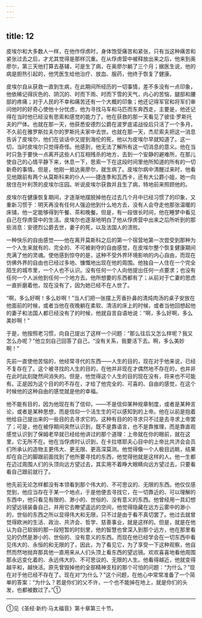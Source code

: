 ```yaml
---
---
---
```

title: 12
---





皮埃尔和大多数人一样，在他作俘虏时，身体饱受痛苦和紧张，只有当这种痛苦和紧张过去之后，才尤其觉得是那样沉重。在从俘虏营中被释放出来之后，他来到奥廖尔，第三天他打算去基辅，可是生了病，在奥廖尔躺了三个月；据医生说，他的病是胆热引起的，他凭医生给他治疗、放血、服药，他终于恢复了健康。

皮埃尔自从获救一直到生病，在此期间所经历的一切事情，差不多没有一点印象，他依稀记得灰色的、阴沉的、时而下雨、时而下雪的天气，内心的苦恼，腿部和腰部的疼痛；对于人民的不幸和痛苦还有一个大概的印象；他还记得军官和将军们审问他时的好奇心使他十分忧虑，他为寻找马车和马匹而东奔西走，主要是，他还记得在当时他已经没有思索和感觉的能力了。他在获救的那一天看见了彼佳·罗斯托夫的尸体。也就在那一天，他获悉安德烈公爵在波罗底诺战役后只活了一个多月，不久前在雅罗斯拉夫尔的罗斯托夫家中去世。也就在那一天，杰尼索夫把这一消息告诉了皮埃尔，他们在谈话中又提到海伦的死，他以为皮埃尔早就知道了。这一切，当时皮埃尔只觉得奇怪。他感到，他无法了解所有这一切消息的意义。他在当时只急于要快一点离开这些人们互相残杀的地方，去到一个安静的避难所，在那儿使自己的心情平静下来，休息一下，思索一下在这段时间里他所知道的所有的一切新奇的事情。但是，他刚一抵达奥廖尔，就生病了。皮埃尔病中清醒过来时，他看见他跟前有两个从莫斯科来的仆人——捷连季和瓦西卡，还有大公爵小姐，她一向居住在叶利茨的皮埃尔庄园。听说皮埃尔获救并且生了病，特地前来照顾他的。

皮埃尔在健康恢复期间，才逐渐地摆脱掉他在过去几个月中已经习惯了的印象，又重新习惯于：明天再没有任何人强迫他到什么地方去，没有人会夺走他那张温暖的床铺，他一定能够得到午餐、茶和晚餐。但是，有一段很长时间，他在睡梦中看见自己在俘虏营中的生活。皮埃尔也逐渐地明白了他从俘虏营中出来之后所听到的那些消息：安德烈公爵去世，妻子的死，以及法国人的溃败。

一种快乐的自由感觉——他在离开莫斯科之后的第一个宿营地第一次尝受到那种为一个人生来就有的、完全的、不可被剥夺的自由感觉，在皮埃尔整个恢复健康期间充满了他的灵魂。使他感到惊夺的是，这种不受外界环境影响的内心自由，而现在仿佛外界的自由也已经过多地、慷慨地出现在他的周围。他独自一人住在一个完全陌生的城市里，一个人也不认识。没有任何一个人向他提出任何一点要求；也没有任何一个人派他到任何一个地方去。他所想要的东西都有了；从前对于亡妻的思虑一直折磨着他，现在没有了，因为她已经不在人世了。

“啊，多么好啊！多么妙啊！”当人们把一张摆上芳香扑鼻的清炖肉汤的桌子安放在他面前的时候，或者当他在夜晚躺在柔软、清洁的床上的时候，或者当他回想起他的妻子和法国人都已经没有了的时候，他就自言自语地说：“啊，多么好啊，多么美妙啊！”

于是，他按照老习惯，向自己提出了这样一个问题：“那么往后又怎么样呢？我又怎么办呢？”他立刻自己回答了自己，“没有关系，我要活下去。啊，多么美妙啊！”

先前一直使他苦恼的，他经常寻代的东西——人生的目的，现在对于他来说，已经不复存在了。这个被寻找的人生的目的，在他并非现在才偶然地不存在的，也并非在此时此刻陡然间消失的。但是，他觉得这个人生的目的现在没有，将来也不可能有。正是因为这个目的的不存在，才给了他完全的、可喜的、自由的感觉，在这个时候他的这种自由的感觉就是他的幸福。

他不能有目的，因为他现在有了信仰，——不是信仰某种规章制度，或者是某种言论，或者是某种思想，而是信仰一个活生生的可以感知到的上帝。他在以前是抱着他给自己提出来的一些目的去寻求它的。这种有目的的寻求只不过是去寻求上帝罢了；可是，他在被俘期间突然认识到，既不是靠语言，也不是靠推理，而是靠直观感觉认识到了保姆老早就已经给他讲过的那个道理：上帝就在你的眼前，就在这里，它无所不在。他在当俘虏时认识到，在卡拉塔耶夫心目中的上帝比共济会会员们所承认的造物主更伟大、更无限、更高深莫测。他觉得像一个人极目远眺，结果却在自己的脚跟前面找到了他所要寻找的东西，他觉得他就是这样的人。他一生都在迈过周围人们的头顶向远方望过去，其实用不着睁大眼睛向远方望过去，只要看看自己跟前就行了。

他先前无论怎样都没有本领看到那个伟大的、不可思议的、无限的东西。他仅仅感觉到，他应当存在于某一个地点，于是他便去寻找它，在一切靠近的、可以理解的东西中，他只看见有限的、渺小的、世俗的、没有意义的东西。他曾经用一具幻想的望远镜装备自己，并用它去瞭望遥远的空间，他觉得隐藏在远方云雾中的渺小的，世俗的东西之所以显得伟大和无限，只不过是由于看不真切罢了。他过去就曾觉得欧洲的生活、政治、共济会、哲学、慈善事业，就是这样的。但是，就是在他认为自己软弱的那一段短暂的时刻里，他的智慧也曾深入到那个远方，他在那里看见的仍然是渺小的、世俗的、没有意义的东西。而现在他已经学会在一切东西中看见伟大的、永恒的和无限的了，因此，为了看见它，为了享受一下这种观察，他自然而然地抛弃那具他一直用来从人们头顶上看东西的望远镜。欢欢喜喜地看他周围那永远变化着的、永远伟大的、不可思议的、无限的人生。他看得越近，他就变得越平和，越快活。原先曾毁掉他的全部精神支柱的那个可怕的问题：“为什么？”现在对于他已经不存在了。现在对“为什么？”这个问题，在他心中常常准备了一个简单的答案：“为什么？若是你们的父不许，一个也不能掉在地上，就是你们的头发，也都被数过了。”①

--------

①见《圣经·新约·马太福音》第十章第三十节。